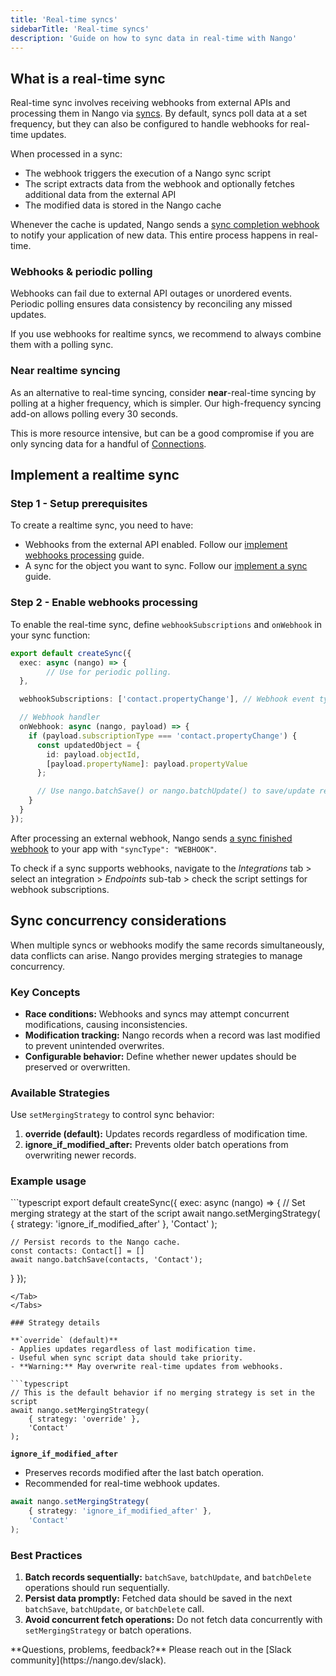 ```yaml
---
title: 'Real-time syncs'
sidebarTitle: 'Real-time syncs'
description: 'Guide on how to sync data in real-time with Nango'
---
```


## What is a real-time sync

Real-time sync involves receiving webhooks from external APIs and processing them in Nango via [syncs](/guides/use-cases/syncs). By default, syncs poll data at a set frequency, but they can also be configured to handle webhooks for real-time updates.

When processed in a sync:
- The webhook triggers the execution of a Nango sync script
- The script extracts data from the webhook and optionally fetches additional data from the external API
- The modified data is stored in the Nango cache

Whenever the cache is updated, Nango sends a [sync completion webhook](/implementation-guides/platform/webhooks-from-nango#sync-webhooks) to notify your application of new data. This entire process happens in real-time.

### Webhooks & periodic polling

Webhooks can fail due to external API outages or unordered events. Periodic polling ensures data consistency by reconciling any missed updates.

If you use webhooks for realtime syncs, we recommend to always combine them with a polling sync.

### Near realtime syncing

As an alternative to real-time syncing, consider **near**-real-time syncing by polling at a higher frequency, which is simpler. Our high-frequency syncing add-on allows polling every 30 seconds.

This is more resource intensive, but can be a good compromise if you are only syncing data for a handful of [Connections](/guides/use-cases/api-auth#what-is-a-connection%3F).

## Implement a realtime sync

### Step 1 - Setup prerequisites

To create a realtime sync, you need to have:
- Webhooks from the external API enabled. Follow our [implement webhooks processing]() guide.
- A sync for the object you want to sync. Follow our [implement a sync](/implementation-guides/syncs/implement-a-sync#how-to-build-a-sync) guide.

### Step 2 - Enable webhooks processing

To enable the real-time sync, define `webhookSubscriptions` and `onWebhook` in your sync function:

```typescript
export default createSync({
  exec: async (nango) => {
        // Use for periodic polling.
  },

  webhookSubscriptions: ['contact.propertyChange'], // Webhook event type to listen to

  // Webhook handler
  onWebhook: async (nango, payload) => {
    if (payload.subscriptionType === 'contact.propertyChange') {
      const updatedObject = {
        id: payload.objectId,
        [payload.propertyName]: payload.propertyValue
      };

      // Use nango.batchSave() or nango.batchUpdate() to save/update records.
    }
  }
});
```

After processing an external webhook, Nango sends [a sync finished webhook](/implementation-guides/platform/webhooks-from-nango#sync-webhooks) to your app with `"syncType": "WEBHOOK"`.

To check if a sync supports webhooks, navigate to the _Integrations_ tab > select an integration > _Endpoints_ sub-tab > check the script settings for webhook subscriptions.

## Sync concurrency considerations

When multiple syncs or webhooks modify the same records simultaneously, data conflicts can arise. Nango provides merging strategies to manage concurrency.

### Key Concepts

- **Race conditions:** Webhooks and syncs may attempt concurrent modifications, causing inconsistencies.
- **Modification tracking:** Nango records when a record was last modified to prevent unintended overwrites.
- **Configurable behavior:** Define whether newer updates should be preserved or overwritten.

### Available Strategies

Use `setMergingStrategy` to control sync behavior:

1. **override (default):** Updates records regardless of modification time.
2. **ignore_if_modified_after:** Prevents older batch operations from overwriting newer records.

### Example usage

<Tabs>
<Tab title="TypeScript">
```typescript
export default createSync({
  exec: async (nango) => {
    // Set merging strategy at the start of the script
    await nango.setMergingStrategy(
        { strategy: 'ignore_if_modified_after' },
        'Contact'
    );

    // Persist records to the Nango cache.
    const contacts: Contact[] = []
    await nango.batchSave(contacts, 'Contact');
  }
});
```
</Tab>
</Tabs>

### Strategy details

**`override` (default)**
- Applies updates regardless of last modification time.
- Useful when sync script data should take priority.
- **Warning:** May overwrite real-time updates from webhooks.

```typescript
// This is the default behavior if no merging strategy is set in the script
await nango.setMergingStrategy(
    { strategy: 'override' },
    'Contact'
);
```

**`ignore_if_modified_after`**
- Preserves records modified after the last batch operation.
- Recommended for real-time webhook updates.

```typescript
await nango.setMergingStrategy(
    { strategy: 'ignore_if_modified_after' },
    'Contact'
);
```

### Best Practices

1. **Batch records sequentially:** `batchSave`, `batchUpdate`, and `batchDelete` operations should run sequentially.
2. **Persist data promptly:** Fetched data should be saved in the next `batchSave`, `batchUpdate`, or `batchDelete` call.
3. **Avoid concurrent fetch operations:** Do not fetch data concurrently with `setMergingStrategy` or batch operations.

<Tip>
**Questions, problems, feedback?** Please reach out in the [Slack community](https://nango.dev/slack).
</Tip>